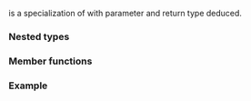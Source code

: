 {{cpp/title|bit_not&lt;void&gt;}}
{{cpp/utility/functional/navbar}}
{{ddcl|header=functional|since=c++14|
template&lt;&gt;
class bit_not&lt;void&gt;;
}}

{{c/core|std::bit_not&lt;void&gt;}} is a specialization of {{lc|std::bit_not}} with parameter and return type deduced.

===Nested types===
{{dsc begin}}
{{dsc hitem|Nested type|Definition}}
{{dsc|{{tt|is_transparent}}|[[cpp/utility/functional#Transparent function objects|unspecified]]}}
{{dsc end}}

===Member functions===
{{dsc begin}}
{{dsc mem fun|cpp/utility/functional/bit_not_void|title=operator()|inlinemem=true|applies {{tt|operator~}} to its argument}}
{{dsc end}}

{{member|{{small|std::bit_not&lt;void&gt;::}}operator()|2=
{{ddcl|1=
template&lt; class T &gt;
constexpr auto operator()( T&amp;&amp; arg ) const
    -&gt; decltype(~std::forward&lt;T&gt;(arg));
}}

Returns the result of {{c|~std::forward&lt;T&gt;(arg)}}.

===Parameters===
{{par begin}}
{{par|arg|value to bitwise NOT}}
{{par end}}

===Return value===
{{c|~std::forward&lt;T&gt;(arg)}}.
}}

===Example===
{{example}}

{{langlinks|es|ja|ru|zh}}
